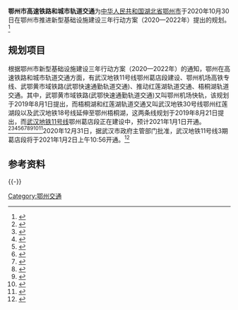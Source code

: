 {{湖北未来建设}}
'''鄂州市高速铁路和城市轨道交通'''为[[中华人民共和国|中华人民共和国]][[湖北省|湖北省]][[鄂州市|鄂州市]]于2020年10月30日在鄂州市推进新型基础设施建设三年行动方案（2020—2022年）提出的规划。<ref>{{cite web|url=http://www.ezhou.gov.cn/gk/zc/zfwj_1/zbfwj/202010/t20201031_362859.html|title=市人民政府办公室关于印发鄂州市推进新型基础设施建设三年行动方案（2020—2022年）的通知|publisher=鄂州市人民政府|archive-date=2020-11-05|archive-url=https://web.archive.org/web/20201105033400/http://www.ezhou.gov.cn/gk/zc/zfwj_1/zbfwj/202010/t20201031_362859.html|access-date=2020-11-05|dead-url=no}}</ref>

==规划项目==
根据鄂州市新型基础设施建设三年行动方案（2020—2022年）的通知，鄂州在高速铁路和城市轨道交通方面，有武汉地铁11号线鄂州葛店段建设、鄂州机场高铁专线、武鄂黄市域铁路(武鄂快速通勤轨道交通)、推动红莲湖轨道交通、梧桐湖轨道交通。其中，武鄂黄市域铁路(武鄂快速通勤轨道交通)又叫鄂州机场快轨，该规划于2019年8月1日提出，而梧桐湖和红莲湖轨道交通又叫武汉地铁30号线鄂州红莲湖段以及武汉地铁18号线延伸至鄂州梧桐湖，这两条线规划于2019年8月21日提出，而[[武汉地铁11号线|武汉地铁11号线]]鄂州葛店段正在建设中，预计2021年1月1日开通。<ref>{{cite web|url=http://news.cnhubei.com/content/2020-12/31/content_13535704.html|archive-url=http://www.freezepage.com/1609401825AQAHBHMGAP|title=即将通车！名副其实的双铁大盘，新年新利好！|publisher=荆楚网|archive-date=2020-12-31|dead-url=no|access-date=2020-12-31}}</ref><ref>{{cite web|archive-url=https://web.archive.org/web/20201105034340/http://fgw.ezhou.gov.cn/xwzx_1411/gzdt_1412/201908/t20190801_213663.html|url=http://fgw.ezhou.gov.cn/xwzx_1411/gzdt_1412/201908/t20190801_213663.html|publisher=鄂州市人民政府|archive-date=2020-11-05|title=武汉地铁11号线葛店段工程正式开工建设|access-date=2020-11-05|dead-url=no}}</ref><ref>{{cite web|archive-url=https://web.archive.org/web/20201105034644/https://mp.weixin.qq.com/s/bihMGZv7O4Qf-njeVtYj3Q|title=鄂州市推进新型基础设施建设三年行动方案|publisher=鄂州发布|archive-date=2020-11-05|url=https://mp.weixin.qq.com/s/bihMGZv7O4Qf-njeVtYj3Q|access-date=2020-11-05|dead-url=no}}</ref><ref>{{cite web|archive-url=https://web.archive.org/web/20201105035105/https://mp.weixin.qq.com/s/hvzh9k6Eyy8_r1COLjE5dg|url=https://mp.weixin.qq.com/s/hvzh9k6Eyy8_r1COLjE5dg|publisher=华容区人民政府|archive-date=2020-11-05|title=重磅！鄂州发布推进新型基础设施建设三年行动方案|access-date=2020-11-05|dead-url=no}}</ref><ref>{{cite web|archive-url=https://web.archive.org/web/20200627110036/http://www.ezhou.gov.cn/gk/xxgkml/jyta/jyta/201908/t20190821_215114.html|title=关于湖北省人大十三届一次会议第20180230号建议的答复|url=http://www.ezhou.gov.cn/gk/xxgkml/jyta/jyta/201908/t20190821_215114.html|archive-date=2020-06-27|publisher=鄂州市人民政府|access-date=2020-11-05|dead-url=no}}</ref><ref>{{cite web|archive-url=http://www.freezepage.com/1604548969OUAQSERWKR|url=http://news.ifeng.com/c/815c8RvHpev|archive-date=2020-11-05|publisher=凤凰网|title=鄂州推进新型基础设施建设，事关地铁和机场|access-date=2020-11-05|dead-url=no}}</ref><ref>{{cite web|archive-url=http://www.freezepage.com/1604549444OFJCOYIQUG|url=http://news.ifeng.com/c/814brDq3tjf|publisher=凤凰网|title=鄂州人民政府最新发文！事关地铁、高铁、机场|archive-date=2020-11-05|access-date=2020-11-05|dead-url=no}}</ref><ref>{{cite web|archive-url=http://www.freezepage.com/1604550623QFIPCIRYPA|url=http://news.ifeng.com/c/814brDq3tjf|title=鄂州人民政府最新发文！事关地铁、高铁、机场|publisher=凤凰网|archive-date=2020-11-05|access-date=2020-11-05|dead-url=no}}</ref><ref>{{cite web|archive-url=http://www.freezepage.com/1604550862LYWNTLCFVA|url=http://ezjjjc.gov.cn/gov/contents/13/393.html|title=鄂州发文，事关地铁和机场建设工作|publisher=鄂州临空经济区|archive-date=2020-11-05|access-date=2020-11-05|dead-url=no}}</ref><ref>{{cite web|url=https://www.thepaper.cn/newsDetail_forward_9826835|title=鄂州市推进新型基础设施建设三年行动方案|publisher=澎湃新闻|archive-date=2020-11-05|archive-url=http://www.freezepage.com/1604551382QLUYTVJZTS|access-date=2020-11-05|dead-url=no}}</ref>2020年12月31日，据武汉市政府主管部门批准，武汉地铁11号线3期葛店段将于2021年1月2日上午10:56开通。<ref>{{cite web|url=http://news.hbtv.com.cn/p/1917359.html|publisher=湖北网络电视台|archive-url=http://www.freezepage.com/1609414053GHTUEAGKJX|archive-date=2020-12-31|dead-url=no|title=定了！1月2日武汉地铁8号线二期、11号线三期葛店段开通！|access-date=2020-12-31}}</ref>

==参考资料==
{{-}}
{{reflist}}
{{中华人民共和国城市轨道交通}}
{{鄂州市}}
[[Category:鄂州交通|Category:鄂州交通]]